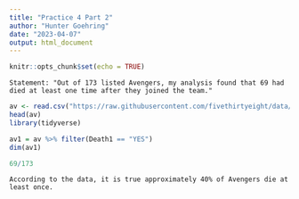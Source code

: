 ```yaml
---
title: "Practice 4 Part 2"
author: "Hunter Goehring"
date: "2023-04-07"
output: html_document
---
```


```r
knitr::opts_chunk$set(echo = TRUE)
```

    Statement: "Out of 173 listed Avengers, my analysis found that 69 had died at least one time after they joined the team."
    

```r
av <- read.csv("https://raw.githubusercontent.com/fivethirtyeight/data/master/avengers/avengers.csv", stringsAsFactors = FALSE)
head(av)
library(tidyverse)

av1 = av %>% filter(Death1 == "YES")
dim(av1)

69/173
```

    According to the data, it is true approximately 40% of Avengers die at least once.

